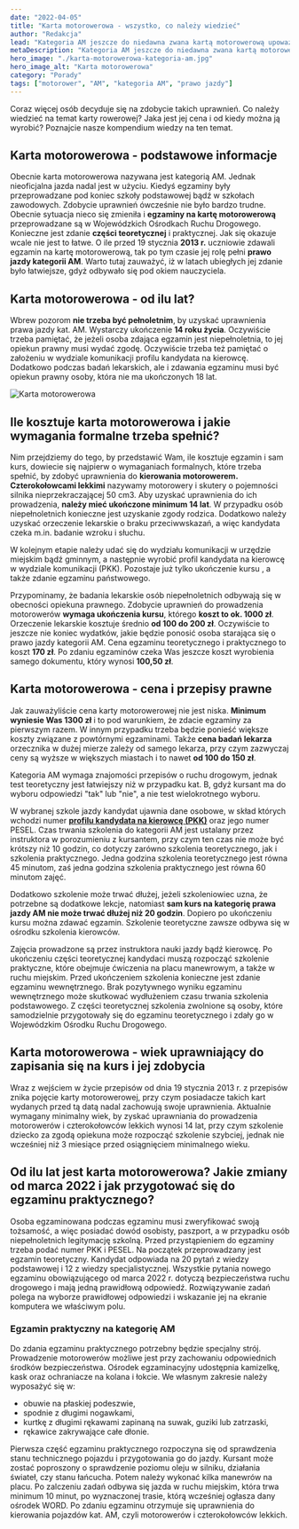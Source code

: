 ```yaml
---
date: "2022-04-05"
title: "Karta motorowerowa - wszystko, co należy wiedzieć"
author: "Redakcja"
lead: "Kategoria AM jeszcze do niedawna zwana kartą motorowerową upoważnia do prowadzenia pojazdów takich jak motorowery czy też skutery, przy czym trzeba pamiętać, że pojemność silnika nie może przekraczać 50 cm3."
metaDescription: "Kategoria AM jeszcze do niedawna zwana kartą motorowerową upoważnia do prowadzenia pojazdów takich jak motorowery czy też skutery."
hero_image: "./karta-motorowerowa-kategoria-am.jpg"
hero_image_alt: "Karta motorowerowa"
category: "Porady"
tags: ["motorower", "AM", "kategoria AM", "prawo jazdy"]
---
```

Coraz więcej osób decyduje się na zdobycie takich uprawnień. Co należy wiedzieć na temat karty rowerowej? Jaka jest jej cena i od kiedy można ją wyrobić? Poznajcie nasze kompendium wiedzy na ten temat.

## Karta motorowerowa - podstawowe informacje 
Obecnie karta motorowerowa nazywana jest kategorią AM. Jednak nieoficjalna jazda nadal jest w użyciu. Kiedyś egzaminy były przeprowadzane pod koniec szkoły podstawowej bądź w szkołach zawodowych. 
Zdobycie uprawnień ówcześnie nie było bardzo trudne. Obecnie sytuacja nieco się zmieniła i **egzaminy na kartę motorowerową** przeprowadzane są w Wojewódzkich Ośrodkach Ruchu Drogowego. Konieczne jest zdanie **części teoretycznej** i praktycznej. Jak się okazuje wcale nie jest to łatwe. O ile przed 19 stycznia **2013 r.** uczniowie zdawali egzamin na kartę motorowerową, tak po tym czasie jej rolę pełni **prawo jazdy kategorii AM**. 
Warto tutaj zauważyć, iż w latach ubiegłych jej zdanie było łatwiejsze, gdyż odbywało się pod okiem nauczyciela.          

## Karta motorowerowa - od ilu lat?
Wbrew pozorom **nie trzeba być pełnoletnim**, by uzyskać uprawnienia prawa jazdy kat. AM. Wystarczy ukończenie **14 roku życia**. Oczywiście trzeba pamiętać, że jeżeli osoba zdająca egzamin jest niepełnoletnia, to jej opiekun prawny musi wydać zgodę. Oczywiście trzeba też pamiętać o założeniu w wydziale komunikacji profilu kandydata na kierowcę. Dodatkowo podczas badań lekarskich, ale i zdawania egzaminu musi być opiekun prawny osoby, która nie ma ukończonych 18 lat.     

![Karta motorowerowa](./karta-motorowerowa-kategoria-am.jpg)

## Ile kosztuje karta motorowerowa i jakie wymagania formalne trzeba spełnić? 
Nim przejdziemy do tego, by przedstawić Wam, ile kosztuje egzamin i sam kurs, dowiecie się najpierw o wymaganiach formalnych, które trzeba spełnić, by zdobyć uprawnienia do **kierowania motorowerem. Czterokołowcami lekkimi** nazywamy motorowery i skutery o pojemności silnika nieprzekraczającej 50 cm3. Aby uzyskać uprawnienia do ich prowadzenia, **należy mieć ukończone minimum 14 lat**. W przypadku osób niepełnoletnich konieczne jest uzyskanie zgody rodzica. Dodatkowo należy uzyskać orzeczenie lekarskie o braku przeciwwskazań, a więc kandydata czeka m.in. badanie wzroku i słuchu. 

W kolejnym etapie należy udać się do wydziału komunikacji w urzędzie miejskim bądź gminnym, a następnie wyrobić profil kandydata na kierowcę w wydziale komunikacji (PKK). Pozostaje już tylko ukończenie kursu , a także zdanie egzaminu państwowego. 

Przypominamy, że badania lekarskie osób niepełnoletnich odbywają się w obecności opiekuna prawnego. Zdobycie uprawnień do prowadzenia motorowerów **wymaga ukończenia kursu**, którego **koszt to ok. 1000 zł**. Orzeczenie lekarskie kosztuje średnio **od 100 do 200 zł**. Oczywiście to jeszcze nie koniec wydatków, jakie będzie ponosić osoba starająca się o prawo jazdy kategorii AM. Cena egzaminu teoretycznego i praktycznego to koszt **170 zł**. Po zdaniu egzaminów czeka Was jeszcze koszt wyrobienia samego dokumentu, który wynosi **100,50 zł**.            

## Karta motorowerowa - cena i przepisy prawne 
Jak zauważyliście cena karty motorowerowej nie jest niska. **Minimum wyniesie Was 1300 zł** i to pod warunkiem, że zdacie egzaminy za pierwszym razem. W innym przypadku trzeba będzie ponieść większe koszty związane z powtórnymi egzaminami. Także **cena badań lekarza** orzecznika w dużej mierze zależy od samego lekarza, przy czym zazwyczaj ceny są wyższe w większych miastach i to nawet **od 100 do 150 zł**. 

Kategoria AM wymaga znajomości przepisów o ruchu drogowym, jednak test teoretyczny jest łatwiejszy niż w przypadku kat. B, gdyż kursant ma do wyboru odpowiedzi "tak" lub "nie", a nie test wielokrotnego wyboru.

W wybranej szkole jazdy kandydat ujawnia dane osobowe, w skład których wchodzi numer **[profilu kandydata na kierowcę (PKK)](https://mototrips.pl/trening/pkk-profil-kandydata-na-kierowce/)** oraz jego numer PESEL. 
Czas trwania szkolenia do kategorii AM jest ustalany przez instruktora w porozumieniu z kursantem, przy czym ten czas nie może być krótszy niż 10 godzin, co dotyczy zarówno szkolenia teoretycznego, jak i szkolenia praktycznego. Jedna godzina szkolenia teoretycznego jest równa 45 minutom, zaś jedna godzina szkolenia praktycznego jest równa 60 minutom zajęć. 

Dodatkowo szkolenie może trwać dłużej, jeżeli szkoleniowiec uzna, że potrzebne są dodatkowe lekcje, natomiast **sam kurs na kategorię prawa jazdy AM nie może trwać dłużej niż 20 godzin**. Dopiero po ukończeniu kursu można zdawać egzamin. Szkolenie teoretyczne zawsze odbywa się w ośrodku szkolenia kierowców. 

Zajęcia prowadzone są przez instruktora nauki jazdy bądź kierowcę. Po ukończeniu części teoretycznej kandydaci muszą rozpocząć szkolenie praktyczne, które obejmuje ćwiczenia na placu manewrowym, a także w ruchu miejskim. Przed ukończeniem szkolenia konieczne jest zdanie egzaminu wewnętrznego. Brak pozytywnego wyniku egzaminu wewnętrznego może skutkować wydłużeniem czasu trwania szkolenia podstawowego. Z części teoretycznej szkolenia zwolnione są osoby, które samodzielnie przygotowały się do egzaminu teoretycznego i zdały go w Wojewódzkim Ośrodku Ruchu Drogowego.             

## Karta motorowerowa - wiek uprawniający do zapisania się na kurs i jej zdobycia
Wraz z wejściem w życie przepisów od dnia 19 stycznia 2013 r. z przepisów znika pojęcie karty motorowerowej, przy czym posiadacze takich kart wydanych przed tą datą nadal zachowują swoje uprawnienia. Aktualnie wymagany minimalny wiek, by zyskać uprawniania do prowadzenia motorowerów i czterokołowców lekkich wynosi 14 lat, przy czym szkolenie dziecko za zgodą opiekuna może rozpocząć szkolenie szybciej, jednak nie wcześniej niż 3 miesiące przed osiągnięciem minimalnego wieku.      

## Od ilu lat jest karta motorowerowa? Jakie zmiany od marca 2022 i jak przygotować się do egzaminu praktycznego? 
Osoba egzaminowana podczas egzaminu musi zweryfikować swoją tożsamość, a więc posiadać dowód osobisty, paszport, a w przypadku osób niepełnoletnich legitymację szkolną. Przed przystąpieniem do egzaminy trzeba podać numer PKK i PESEL. Na początek przeprowadzany jest egzamin teoretyczny. Kandydat odpowiada na 20 pytań z wiedzy podstawowej i 12 z wiedzy specjalistycznej. Wszystkie pytania nowego egzaminu obowiązującego od marca 2022 r. dotyczą bezpieczeństwa ruchu drogowego i mają jedną prawidłową odpowiedź. Rozwiązywanie zadań polega na wyborze prawidłowej odpowiedzi i wskazanie jej na ekranie komputera we właściwym polu. 

### Egzamin praktyczny na kategorię AM
Do zdania egzaminu praktycznego potrzebny będzie specjalny strój. Prowadzenie motorowerów możliwe jest przy zachowaniu odpowiednich środków bezpieczeństwa. Ośrodek egzaminacyjny udostępnia kamizelkę, kask oraz ochraniacze na kolana i łokcie. We własnym zakresie należy wyposażyć się w:
- obuwie na płaskiej podeszwie,
- spodnie z długimi nogawkami,
- kurtkę z długimi rękawami zapinaną na suwak, guziki lub zatrzaski,
- rękawice zakrywające całe dłonie.

Pierwsza część egzaminu praktycznego rozpoczyna się od sprawdzenia stanu technicznego pojazdu i przygotowania go do jazdy. Kursant może zostać poproszony o sprawdzenie poziomu oleju w silniku, działania świateł, czy stanu łańcucha. Potem należy wykonać kilka manewrów na placu. Po zalczeniu zadań odbywa się jazda w ruchu miejskim, która trwa minimum 10 minut, po wyznaczonej trasie, którą wcześniej ogłasza dany ośrodek WORD. Po zdaniu egzaminu otrzymuje się uprawnienia do kierowania pojazdów kat. AM, czyli motorowerów i czterokołowców lekkich.